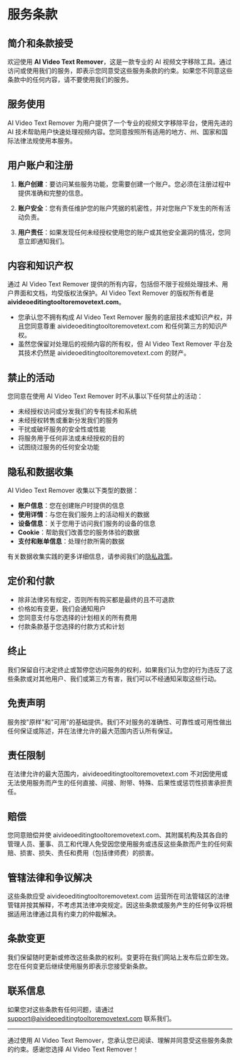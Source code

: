 # 服务条款

## 简介和条款接受

欢迎使用 **AI Video Text Remover**，这是一款专业的 AI 视频文字移除工具。通过访问或使用我们的服务，即表示您同意受这些服务条款的约束。如果您不同意这些条款中的任何内容，请不要使用我们的服务。

## 服务使用

AI Video Text Remover 为用户提供了一个专业的视频文字移除平台，使用先进的 AI 技术帮助用户快速处理视频内容。您同意按照所有适用的地方、州、国家和国际法律法规使用本服务。

## 用户账户和注册

1. **账户创建**：要访问某些服务功能，您需要创建一个账户。您必须在注册过程中提供准确和完整的信息。

2. **账户安全**：您有责任维护您的账户凭据的机密性，并对您账户下发生的所有活动负责。

3. **用户责任**：如果发现任何未经授权使用您的账户或其他安全漏洞的情况，您同意立即通知我们。

## 内容和知识产权

通过 AI Video Text Remover 提供的所有内容，包括但不限于视频处理技术、用户界面和文档，均受版权法保护。AI Video Text Remover 的版权所有者是 **aivideoeditingtooltoremovetext.com**。

- 您承认您不拥有构成 AI Video Text Remover 服务的底层技术或知识产权，并且您同意尊重 aivideoeditingtooltoremovetext.com 和任何第三方的知识产权。
- 虽然您保留对处理后的视频内容的所有权，但 AI Video Text Remover 平台及其技术仍然是 aivideoeditingtooltoremovetext.com 的财产。

## 禁止的活动

您同意在使用 AI Video Text Remover 时不从事以下任何禁止的活动：

- 未经授权访问或分发我们的专有技术和系统
- 未经授权转售或重新分发我们的服务
- 干扰或破坏服务的安全性或性能
- 将服务用于任何非法或未经授权的目的
- 试图绕过服务的任何安全功能

## 隐私和数据收集

AI Video Text Remover 收集以下类型的数据：

- **账户信息**：您在创建账户时提供的信息
- **使用详情**：与您在我们服务上的活动相关的数据
- **设备信息**：关于您用于访问我们服务的设备的信息
- **Cookie**：帮助我们改善您的服务体验的数据
- **支付和账单信息**：处理付款所需的数据

有关数据收集实践的更多详细信息，请参阅我们的[隐私政策](/privacy-policy)。

## 定价和付款

- 除非法律另有规定，否则所有购买都是最终的且不可退款
- 价格如有变更，我们会通知用户
- 您同意支付与您选择的计划相关的所有费用
- 付款条款基于您选择的付款方式和计划

## 终止

我们保留自行决定终止或暂停您访问服务的权利，如果我们认为您的行为违反了这些条款或对其他用户、我们或第三方有害，我们可以不经通知采取这些行动。

## 免责声明

服务按"原样"和"可用"的基础提供。我们不对服务的准确性、可靠性或可用性做出任何保证或陈述，并在法律允许的最大范围内否认所有保证。

## 责任限制

在法律允许的最大范围内，aivideoeditingtooltoremovetext.com 不对因使用或无法使用服务而产生的任何直接、间接、附带、特殊、后果性或惩罚性损害承担责任。

## 赔偿

您同意赔偿并使 aivideoeditingtooltoremovetext.com、其附属机构及其各自的管理人员、董事、员工和代理人免受因您使用服务或违反这些条款而产生的任何索赔、损害、损失、责任和费用（包括律师费）的损害。

## 管辖法律和争议解决

这些条款应受 aivideoeditingtooltoremovetext.com 运营所在司法管辖区的法律管辖并按其解释，不考虑其法律冲突规定。因这些条款或服务产生的任何争议将根据适用法律通过具有约束力的仲裁解决。

## 条款变更

我们保留随时更新或修改这些条款的权利。变更将在我们网站上发布后立即生效。您在任何变更后继续使用服务即表示您接受新条款。

## 联系信息

如果您对这些条款有任何问题，请通过 [support@aivideoeditingtooltoremovetext.com](mailto:support@aivideoeditingtooltoremovetext.com) 联系我们。

---

通过使用 AI Video Text Remover，您承认您已阅读、理解并同意受这些服务条款的约束。感谢您选择 AI Video Text Remover！
